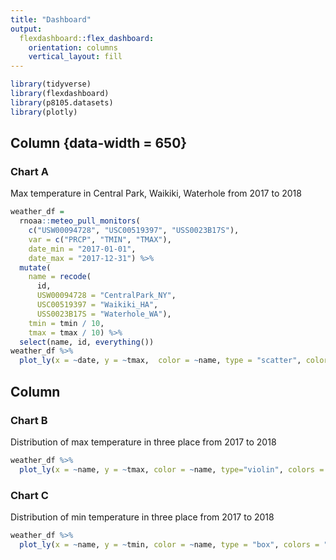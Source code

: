```yaml
---
title: "Dashboard"
output: 
  flexdashboard::flex_dashboard:
    orientation: columns
    vertical_layout: fill
---
```


```r
library(tidyverse)
library(flexdashboard)
library(p8105.datasets)
library(plotly)
```

Column {data-width = 650}
-----------------------------------------------------------------------
### Chart A
Max temperature in Central Park, Waikiki, Waterhole from 2017 to 2018
```r
weather_df = 
  rnoaa::meteo_pull_monitors(
    c("USW00094728", "USC00519397", "USS0023B17S"),
    var = c("PRCP", "TMIN", "TMAX"), 
    date_min = "2017-01-01",
    date_max = "2017-12-31") %>%
  mutate(
    name = recode(
      id, 
      USW00094728 = "CentralPark_NY", 
      USC00519397 = "Waikiki_HA",
      USS0023B17S = "Waterhole_WA"),
    tmin = tmin / 10,
    tmax = tmax / 10) %>%
  select(name, id, everything())
weather_df %>%
  plot_ly(x = ~date, y = ~tmax,  color = ~name, type = "scatter", colors = "viridis")
```

Column {data-width=350}
-----------------------------------------------------------------------

### Chart B 

Distribution of max temperature in three place from 2017 to 2018

```r
weather_df %>%
  plot_ly(x = ~name, y = ~tmax, color = ~name, type="violin", colors = "viridis") 
```

### Chart C

Distribution of min temperature in three place from 2017 to 2018

```r
weather_df %>%
  plot_ly(x = ~name, y = ~tmin, color = ~name, type = "box", colors = "viridis")
```
